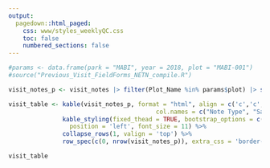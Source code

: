 ```yaml
---
output: 
  pagedown::html_paged:
    css: www/styles_weeklyQC.css
    toc: false
    numbered_sections: false
---
```


```r
#params <- data.frame(park = "MABI", year = 2018, plot = "MABI-001")
#source("Previous_Visit_FieldForms_NETN_compile.R")
```


```r
visit_notes_p <- visit_notes |> filter(Plot_Name %in% params$plot) |> select(-Plot_Name, -SampleYear)

visit_table <- kable(visit_notes_p, format = "html", align = c('c','c', 'l'),
                                         col.names = c("Note Type", "Sample_Info", "Note")) %>% 
               kable_styling(fixed_thead = TRUE, bootstrap_options = c('striped'), full_width = TRUE,
                 position = 'left', font_size = 11) %>% 
               collapse_rows(1, valign = 'top') %>% 
               row_spec(c(0, nrow(visit_notes_p)), extra_css = 'border-bottom: 1px solid #000000')

```

```r
visit_table
```
